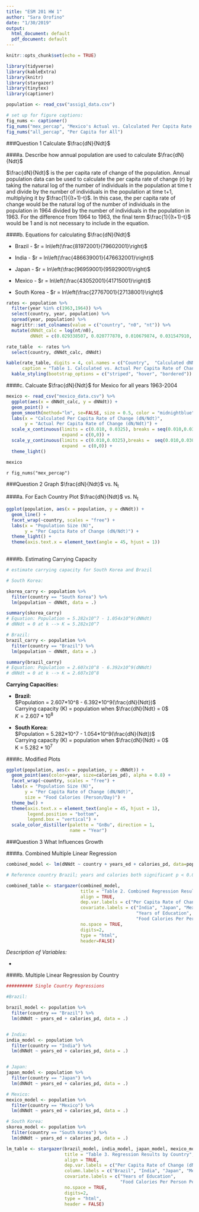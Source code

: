 ```yaml
---
title: "ESM 201 HW 1"
author: "Sara Orofino"
date: "1/30/2019"
output:
  html_document: default
  pdf_document: default
---
```


```r
knitr::opts_chunk$set(echo = TRUE)

library(tidyverse)
library(kableExtra)
library(knitr)
library(stargazer)
library(tinytex)
library(captioner)

population <- read_csv("assig1_data.csv")
```

```r
# set up for figure captions:
fig_nums <- captioner()
fig_nums("mex_percap", "Mexico's Actual vs. Calculated Per Capita Rate of Change (dN/Ndt). The graph depicts the actual vs. calculated per capita rate of change with a one-to-one trendline for Mexico from 1963 to 2003.")
fig_nums("all_percap", "Per Capita for All")
```


###Question 1 Calculate $\frac{dN}{Ndt}$ 

####a. Describe how annual population  are used to calculate $\frac{dN}{Ndt}$   

$\frac{dN}{Ndt}$ is the per capita rate of change of the population. Annual population data can be used to calculate the per capita rate of change (r) by taking the natural log of the number of individuals in the population at time t and divide by the number of individuals in the population at time t+1, multiplying it by $\frac{1}{(t+1)-t}$. In this case, the per capita rate of change would be the natural log of the number of individuals in the population in 1964 divided by the number of individuals in the population in 1963. For the difference from 1964 to 1963, the final term $\frac{1}{(t+1)-t}$ would be 1 and is not necessary to include in the equation. 

####b. Equations for calculating $\frac{dN}{Ndt}$  

* Brazil - $r = ln\left(\frac{81972001}{79602001}\right)$  

* India -  $r = ln\left(\frac{486639001}{476632001}\right)$   

* Japan -  $r = ln\left(\frac{96959001}{95929001}\right)$ 

* Mexico - $r = ln\left(\frac{43052001}{41715001}\right)$  

* South Korea - $r = ln\left(\frac{27767001}{27138001}\right)$    

```r

rates <- population %>% 
  filter(year %in% c(1963,1964)) %>% 
  select(country, year, population) %>% 
  spread(year, population) %>% 
  magrittr::set_colnames(value = c("country", "n0", "nt")) %>% 
  mutate(dNNdt_calc = log(nt/n0),
         dNNdt = c(0.029338507, 0.020777870, 0.010679874, 0.031547910, 0.022913305))


```

  
    
```r

rate_table  <- rates %>%
  select(country, dNNdt_calc, dNNdt)

kable(rate_table, digits = 4, col.names = c("Country",  "Calculated dNNdt", "Actual dNNdt"),
      caption = "Table 1. Calculated vs. Actual Per Capita Rate of Change by Country") %>% 
  kable_styling(bootstrap_options = c("striped", "hover", "bordered")) 

```
  
  
   
####c. Calcuate $\frac{dN}{Ndt}$ for Mexico for all years 1963-2004

```r

mexico <- read_csv("mexico_data.csv") %>% 
  ggplot(aes(x = dNNdt_calc, y = dNNdt)) +
  geom_point() +
  geom_smooth(method="lm", se=FALSE, size = 0.5, color = "midnightblue") +
  labs(x = "Calculated Per Capita Rate of Change (dN/Ndt)", 
       y = "Actual Per Capita Rate of Change (dN/Ndt)") +
  scale_x_continuous(limits = c(0.010, 0.0325), breaks = seq(0.010,0.030, by=0.005),
                     expand = c(0,0)) +
  scale_y_continuous(limits = c(0.010,0.0325),breaks =  seq(0.010,0.030, by=0.005),
                     expand  = c(0,0)) +
  theme_light()

mexico
```
`r fig_nums("mex_percap")`    


###Question 2 Graph $\frac{dN}{Ndt}$ vs. N~t~

####a. For Each Country Plot $\frac{dN}{Ndt}$ vs. N~t~

```r

ggplot(population, aes(x = population, y = dNNdt)) +
  geom_line() +
  facet_wrap(~country, scales = "free") +
  labs(x = "Population Size (N)",
       y = "Per Capita Rate of Change (dN/Ndt)") + 
  theme_light() + 
  theme(axis.text.x = element_text(angle = 45, hjust = 1))  
  
```


####b. Estimating Carrying Capacity 

```r
# estimate carrying capacity for South Korea and Brazil 

# South Korea:

skorea_carry <- population %>% 
  filter(country == "South Korea") %>% 
  lm(population ~ dNNdt, data = .)

summary(skorea_carry)
# Equation: Population = 5.282x10^7 - 1.054x10^9(dNNdt)
# dNNdt = 0 at k --> K = 5.282x10^7

# Brazil:
brazil_carry <- population %>% 
  filter(country == "Brazil") %>% 
  lm(population ~ dNNdt, data = .)

summary(brazil_carry)
# Equation: Population = 2.607x10^8 - 6.392x10^9(dNNdt)
# dNNdt = 0 at k --> K = 2.607x10^8

```

  
**Carrying Capacities:**
  
- **Brazil:**   
$Population = 2.607*10^8 - 6.392*10^9(\frac{dN}{Ndt})$        
Carrying capacity (K) = population when $\frac{dN}{Ndt} = 0$   
$K = 2.607*10^8$  
  
- **South Korea:**   
$Population = 5.282*10^7 - 1.054*10^9(\frac{dN}{Ndt})$  
Carrying capacity (K) = population when $\frac{dN}{Ndt} = 0$   
K = $5.282*10^7$ 
  
####c. Modified Plots 

```r

ggplot(population, aes(x = population, y = dNNdt)) +
  geom_point(aes(color=year, size=calories_pd), alpha = 0.8) +
  facet_wrap(~country, scales = "free") +
  labs(x = "Population Size (N)",
       y = "Per Capita Rate of Change (dN/Ndt)",
       size = "Food Calories (Person/Day)") +
  theme_bw() + 
  theme(axis.text.x = element_text(angle = 45, hjust = 1),
        legend.position = "bottom",
        legend.box = "vertical") + 
  scale_color_distiller(palette = "GnBu", direction = 1, 
                        name = "Year") 

```

###Question 3 What Influences Growth  
  

####a. Combined Multiple Linear Regression   
     

```r

combined_model <- lm(dNNdt ~ country + years_ed + calories_pd, data=population)

# Reference country Brazil; years and calories both significant p < 0.001 
```

```r

combined_table <- stargazer(combined_model, 
                            title = "Table 2. Combined Regression Results",
                            align = TRUE,
                            dep.var.labels = c("Per Capita Rate of Change (dN/Ndt)"),
                            covariate.labels = c("India", "Japan", "Mexico", "South Korea",
                                                 "Years of Education", 
                                                 "Food Calories Per Person Per Day"),
                            no.space = TRUE,
                            digits=2,
                            type = "html",
                            header=FALSE)

```
  
*Description of Variables:*

* 

  
####b. Multiple Linear Regression by Country   
  

```r
########## Single Country Regressions 

#Brazil:  

brazil_model <- population %>% 
  filter(country == "Brazil") %>% 
  lm(dNNdt ~ years_ed + calories_pd, data = .)


# India:
india_model <- population %>% 
  filter(country == "India") %>% 
  lm(dNNdt ~ years_ed + calories_pd, data = .)


# Japan:
japan_model <- population %>% 
  filter(country == "Japan") %>% 
  lm(dNNdt ~ years_ed + calories_pd, data = .)

# Mexico: 
mexico_model <- population %>% 
  filter(country == "Mexico") %>% 
  lm(dNNdt ~ years_ed + calories_pd, data = .)

# South Korea:
skorea_model <- population %>% 
  filter(country == "South Korea") %>% 
  lm(dNNdt ~ years_ed + calories_pd, data = .)
```

```r

lm_table <- stargazer(brazil_model, india_model, japan_model, mexico_model, skorea_model,
                      title = "Table 3. Regression Results by Country",
                      align = TRUE,
                      dep.var.labels = c("Per Capita Rate of Change (dN/Ndt)"),
                      column.labels = c("Brazil", "India", "Japan", "Mexico", "South Korea"),
                      covariate.labels = c("Years of Education", 
                                           "Food Calories Per Person Per Day"),
                      no.space = TRUE,
                      digits=2,
                      type = "html",
                      header = FALSE)
```




